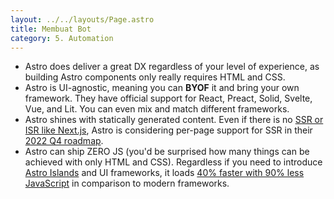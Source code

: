 ```yaml
---
layout: ../../layouts/Page.astro
title: Membuat Bot
category: 5. Automation
---
```


-   Astro does deliver a great DX regardless of your level of experience, as building Astro components only really requires HTML and CSS.
-   Astro is UI-agnostic, meaning you can **BYOF** it and bring your own framework. They have official support for React, Preact, Solid, Svelte, Vue, and Lit. You can even mix and match different frameworks.
-   Astro shines with statically generated content. Even if there is no [SSR or ISR like Next.js](https://nextjs.org/docs/basic-features/data-fetching/overview), Astro is considering per-page support for SSR in their [2022 Q4 roadmap](https://github.com/withastro/rfcs/discussions/302).
-   Astro can ship ZERO JS (you'd be surprised how many things can be achieved with only HTML and CSS). Regardless if you need to introduce [Astro Islands](https://docs.astro.build/en/concepts/islands/) and UI frameworks, it loads [40% faster with 90% less JavaScript](https://twitter.com/t3dotgg/status/1437195415439360003) in comparison to modern frameworks.
